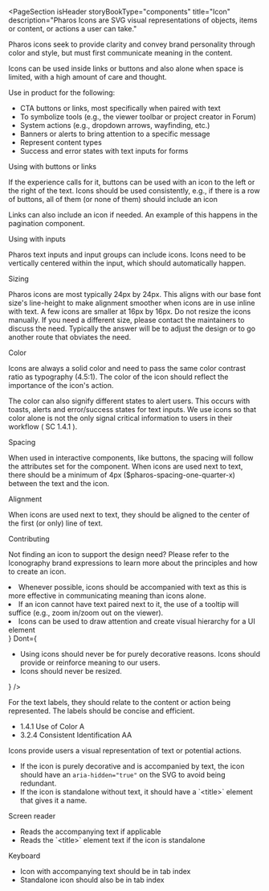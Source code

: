 
<PageSection
  isHeader
  storyBookType="components"
  title="Icon"
  description="Pharos Icons are SVG visual representations of objects, items or content, or actions a user can take."
></PageSection>

<PageSection title="Usage">
  <PageSection title="When to use" subSectionLevel={1}>
    <p>
      Pharos icons seek to provide clarity and convey brand personality through color and style, but
      must first communicate meaning in the content.
    </p>
    <p>
      Icons can be used inside links or buttons and also alone when space is limited, with a high
      amount of care and thought.
    </p>
    <PharosHeading level="4" preset="2">
      Use in product for the following:
    </PharosHeading>
    <ul>
      <li>CTA buttons or links, most specifically when paired with text</li>
      <li>To symbolize tools (e.g., the viewer toolbar or project creator in Forum)</li>
      <li>System actions (e.g., dropdown arrows, wayfinding, etc.)</li>
      <li>Banners or alerts to bring attention to a specific message</li>
      <li>Represent content types</li>
      <li>Success and error states with text inputs for forms</li>
    </ul>
    <PharosHeading level="4" preset="2">
      Using with buttons or links
    </PharosHeading>
    <p>
      If the experience calls for it, buttons can be used with an icon to the left or the right of
      the text. Icons should be used consistently, e.g., if there is a row of buttons, all of them
      (or none of them) should include an icon
    </p>
    <p>
      Links can also include an icon if needed. An example of this happens in the pagination
      component.
    </p>
    <PharosHeading level="4" preset="2">
      Using with inputs
    </PharosHeading>
    <p>
      Pharos text inputs and input groups can include icons. Icons need to be vertically centered
      within the input, which should automatically happen.
    </p>
  </PageSection>
  <PageSection title="Formatting" subSectionLevel={1}>
    <PharosHeading level="4" preset="2">
      Sizing
    </PharosHeading>
    <p>
      Pharos icons are most typically 24px by 24px. This aligns with our base font size's
      line-height to make alignment smoother when icons are in use inline with text. A few icons are
      smaller at 16px by 16px. Do not resize the icons manually. If you need a different size,
      please contact the maintainers to discuss the need. Typically the answer will be to adjust the
      design or to go another route that obviates the need.
    </p>
    <PharosHeading level="4" preset="2">
      Color
    </PharosHeading>
    <p>
      Icons are always a solid color and need to pass the same color contrast ratio as typography
      (4.5:1). The color of the icon should reflect the importance of the icon's action.
    </p>
    <p>
      The color can also signify different states to alert users. This occurs with
      <PharosLink href="/components/toast">toasts</PharosLink>,<PharosLink href="/components/alert">
        alerts
      </PharosLink> and error/success states for
      <PharosLink href="/components/text-input">text inputs</PharosLink>. We use icons so that color
      alone is not the only signal critical information to users in their workflow (
      <PharosLink href="https://www.w3.org/TR/UNDERSTANDING-WCAG20/visual-audio-contrast-without-color.html">
        SC 1.4.1
      </PharosLink>
      ).
    </p>
    <PharosHeading level="4" preset="2">
      Spacing
    </PharosHeading>
    <p>
      When used in interactive components, like buttons, the spacing will follow the attributes set
      for the component. When icons are used next to text, there should be a minimum of 4px
      ($pharos-spacing-one-quarter-x) between the text and the icon.
    </p>
    <PharosHeading level="4" preset="2">
      Alignment
    </PharosHeading>
    <p>
      When icons are used next to text, they should be aligned to the center of the first (or only)
      line of text.
    </p>
    <PharosHeading level="4" preset="2">
      Contributing
    </PharosHeading>
    <p>
      Not finding an icon to support the design need? Please refer to the
      <PharosLink href="/brand-expressions/iconography">
        Iconography brand expressions
      </PharosLink> to learn more about the principles and how to create an icon.
    </p>
  </PageSection>
</PageSection>

<PageSection title="Best practices">
  <BestPractices
    Do={
      <ul>
        <li>
          Whenever possible, icons should be accompanied with text as this is more effective in
          communicating meaning than icons alone.
        </li>
        <li>
          If an icon cannot have text paired next to it, the use of a tooltip will suffice (e.g.,
          zoom in/zoom out on the viewer).
        </li>
        <li>Icons can be used to draw attention and create visual hierarchy for a UI element</li>
      </ul>
    }
    Dont={
      <ul>
        <li>
          Using icons should never be for purely decorative reasons. Icons should provide or
          reinforce meaning to our users.
        </li>
        <li>Icons should never be resized.</li>
      </ul>
    }
  />
</PageSection>

<PageSection title="Content guidelines">
  <p>
    For the text labels, they should relate to the content or action being represented. The labels
    should be concise and efficient.
  </p>
</PageSection>

<PageSection title="Accessibility">
  <PageSection title="Relevant WCAG guidelines" subSectionLevel={1} lessMargin>
    <ul>
      <li>
        <PharosLink href="https://www.w3.org/WAI/WCAG21/Understanding/use-of-color.html">
          1.4.1 Use of Color A
        </PharosLink>
      </li>
      <li>
        <PharosLink href="https://www.w3.org/WAI/WCAG21/Understanding/consistent-identification">
          3.2.4 Consistent Identification AA
        </PharosLink>
      </li>
    </ul>
  </PageSection>
  <PageSection title="Importance" subSectionLevel={1} lessMargin>
    <p>Icons provide users a visual representation of text or potential actions.</p>
  </PageSection>
  <PageSection title="Code expectations" subSectionLevel={1} lessMargin>
    <ul>
      <li>
        If the icon is purely decorative and is accompanied by text, the icon should have an
        <code>aria-hidden="true"</code> on the SVG to avoid being redundant.
      </li>
      <li>
        If the icon is standalone without text, it should have a `&lt;title&gt;` element that gives
        it a name.
      </li>
    </ul>
  </PageSection>
  <PageSection title="Expected actions" subSectionLevel={1} lessMargin>
    <div style={{ marginBottom: 'var(--pharos-spacing-1-x)' }}>
      <PharosHeading level="4" preset="1--bold">
        Screen reader
      </PharosHeading>
      <ul>
        <li>Reads the accompanying text if applicable</li>
        <li>Reads the `&lt;title&gt;` element text if the icon is standalone</li>
      </ul>
    </div>
    <PharosHeading level="4" preset="1--bold">
      Keyboard
    </PharosHeading>
    <ul>
      <li>Icon with accompanying text should be in tab index</li>
      <li>Standalone icon should also be in tab index</li>
    </ul>
  </PageSection>
</PageSection>
